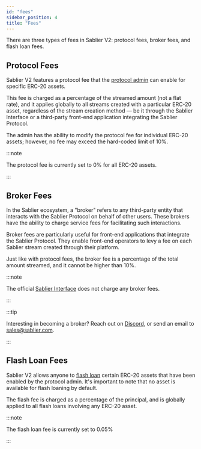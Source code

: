 ```yaml
---
id: "fees"
sidebar_position: 4
title: "Fees"
---
```



There are three types of fees in Sablier V2: protocol fees, broker fees, and flash loan fees.

## Protocol Fees

Sablier V2 features a protocol fee that the [protocol admin](/docs/concepts/04-admin.md) can enable for specific ERC-20
assets.

This fee is charged as a percentage of the streamed amount (not a flat rate), and it applies globally to all streams
created with a particular ERC-20 asset, regardless of the stream creation method — be it through the Sablier Interface
or a third-party front-end application integrating the Sablier Protocol.

The admin has the ability to modify the protocol fee for individual ERC-20 assets; however, no fee may exceed the
hard-coded limit of 10%.

:::note

The protocol fee is currently set to 0% for all ERC-20 assets.

:::

## Broker Fees

In the Sablier ecosystem, a "broker" refers to any third-party entity that interacts with the Sablier Protocol on behalf
of other users. These brokers have the ability to charge service fees for facilitating such interactions.

Broker fees are particularly useful for front-end applications that integrate the Sablier Protocol. They enable
front-end operators to levy a fee on each Sablier stream created through their platform.

Just like with protocol fees, the broker fee is a percentage of the total amount streamed, and it cannot be higher than
10%.

:::note

The official [Sablier Interface](https://app.sablier.com) does not charge any broker fees.

:::

:::tip

Interesting in becoming a broker? Reach out on <a href={links.discord}>Discord</a>, or send an email to
[sales@sablier.com](mailto:sales@sablier.com).

:::

## Flash Loan Fees

Sablier V2 allows anyone to [flash loan](/docs/concepts/protocol/06-flash-loans.md) certain ERC-20 assets that have been
enabled by the protocol admin. It's important to note that no asset is available for flash loaning by default.

The flash fee is charged as a percentage of the principal, and is globally applied to all flash loans involving any
ERC-20 asset.

:::note

The flash loan fee is currently set to 0.05%

:::
